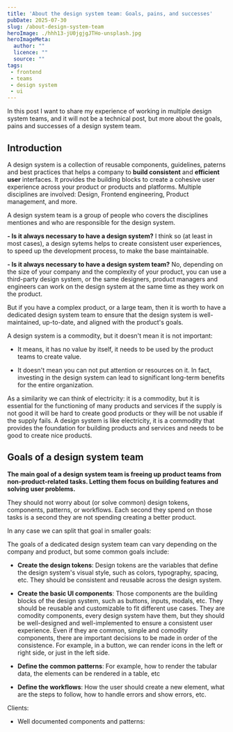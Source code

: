 ```yaml
---
title: 'About the design system team: Goals, pains, and successes'
pubDate: 2025-07-30
slug: /about-design-system-team
heroImage: ./hhh13-jU0jgjgJTHo-unsplash.jpg
heroImageMeta:
  author: ""
  licence: ""
  source: ""
tags:
 - frontend
 - teams
 - design system
 - ui
---
```


In this post I want to share my experience of working in multiple design system teams, and it will not be a technical post, but more about the goals, pains and successes of a design system team.

## Introduction

A design system is a collection of reusable components, guidelines, paterns and best practices that helps a company to **build consistent** and **efficient user** interfaces. It provides the building blocks to create a cohesive user experience across your product or products and platforms. Multiple disciplines are involved: Design, Frontend engineering, Product management, and more.

A design system team is a group of people who covers the disciplines mentiones and who are responsible for the design system.

**- Is it always necessary to have a design system?** I think so (at least in most cases), a design sytems helps to create consistent user experiences, to speed up the development process, to make the base maintainable.

**- Is it always necessary to have a design system team?** 
No, depending on the size of your company and the complexity of your product, you can use a third-party design system, or the same designers, product managers and engineers can work on the design system at the same time as they work on the product. 

But if you have a complex product, or a large team, then it is worth to have a dedicated design system team to ensure that the design system is well-maintained, up-to-date, and aligned with the product's goals.

A design system is a commodity, but it doesn't mean it is not important:

- It means, it has no value by itself, it needs to be used by the product teams to create value. 

- It doesn't mean you can not put attention or resources on it. In fact, investing in the design system can lead to significant long-term benefits for the entire organization.

As a similarity we can think of electricity: it is a commodity, but it is essential for the functioning of many products and services if the supply is not good it will be hard to create good products or they will be not usable if the supply fails. A design system is like electricity, it is a commodity that provides the foundation for building products and services and needs to be good to create nice productś.
  
## Goals of a design system team

**The main goal of a design system team is freeing up product teams from non-product-related tasks. Letting them focus on building features and solving user problems.**

They should not worry about (or solve common) design tokens, components, patterns, or workflows. Each second they spend on those tasks is a second they are not spending creating a better product.

In any case we can split that goal in smaller goals:

The goals of a dedicated design system team can vary depending on the company and product, but some common goals include:

- **Create the design tokens**: Design tokens are the variables that define the design system's visual style, such as colors, typography, spacing, etc. They should be consistent and reusable across the design system.

- **Create the basic UI components**: Those components are the building blocks of the design system, such as buttons, inputs, modals, etc. They should be reusable and customizable to fit different use cases. They are comodity components, every design system have them, but they should be well-designed and well-implemented to ensure a consistent user experience. Even if they are common, simple and comodity components, there are important decisions to be made in order of the consistence. For example, in a button, we can render icons in the left or right side, or just in the left side.

- **Define the common patterns**: For example, how to render the tabular data, the elements can be rendered in a table, etc

- **Define the workflows**: How the user should create a new element, what are the steps to follow, how to handle errors and show errors, etc. 







Clients: 

- Well documented components and patterns:








